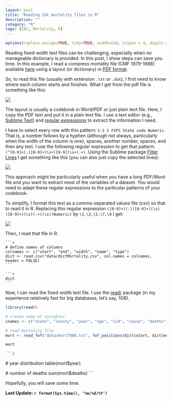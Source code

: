 ```yaml
---
layout: post
title: "Reading CDC mortality files in R"
description: ""
category: "R"
tags: [CDC, Mortality, R]
---
```


```r
options(replace.assign=TRUE, tidy=TRUE, width=110, scipen = 4, digits = 3)
```

Reading  fixed-width text files can be challenging, especially when no manageable dictionary is provided. In this post, I show steps can save you time. In this example, I read a compress mortality file (CMF 1979-1988) available [here](http://www.cdc.gov/nchs/data_access/cmf.htm) using a layout (or dictionary) in [PDF format](http://www.cdc.gov/nchs/data/mortab/filelayout68_88.pdf).

So, to read this file (usually with extension `.txt` or `.dat`), I first need to know where each column starts and finishes. What I get from the pdf file is something like this:

![](/img/mortalityLayout.png)

The layout is usually a codebook in Word/PDF or just plain text file. Here, I copy the PDF text and put it in a plain text file. I use a text editor (e.g., [Sublime Text](https://www.sublimetext.com/)) and [regular expressions](https://en.wikipedia.org/wiki/Regular_expression) to extract the information I need.

I have to select every row with this pattern: `1-2 2 FIPS State code Numeric`. That is, a number follows by a hyphen (although not always, particularly when the width of the column is one), spaces, another number, spaces, and then any text. I use the following regular expression to get that pattern: `(^[0-9]+).([0-9]+)\s+([0-9])\s+(.+)`. Using the Sublime package [Filter Lines](https://packagecontrol.io/packages/Filter%20Lines) I get something like this (you can also just copy the selected lines):

![](/img/filterLinesRaw.png)

This approach might be particularly useful when you have a long PDF/Word file and you want to extract most of the variables of a dataset. You would need to adapt these regular expressions to the particular patterns of your codebook.

To simplify, I format this text as a comma-separated values file (csv) so that to read it in R. Replacing this regular expression `([0-9]+)(-)([0-9]+)(\s)([0-9]+)(\s)(.+)(\s)(Numeric)` by `\1,\3,\5,\7,\9` I get:

![](/img/filterLinesCSV.png)

Then, I read that file in R.

    ```r
    # define names of columns
    colnames <- c("start", "end", "width", "name", "type")
    dict <- read.csv("data/dictMortality.csv", col.names = colnames, header = FALSE)
    ```

    ```r
    dict
    ```
Now, I can read the fixed-width text file. I use the [readr](https://github.com/hadley/readr) package (in my experience relatively fast for big databases, let's say, 1GB).

   ```r
   library(readr)

   # create name of variables
   cnames <- c("state", "county", "year", "age", "icd", "cause", "deaths")

   # read mortality file
   mort <- read_fwf("data/mort7988.txt", fwf_positions(dict$start, dict$end, cnames))
   ```

   ```r
   mort
   ```

    ```r
   # year distribution
   table(mort$year)

   # number of deaths
   sum(mort$deaths)
   ```

Hopefully, you will save some time.

**Last Update: `r format(Sys.time(), '%m/%d/%Y')`**
